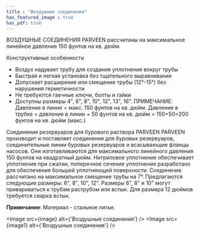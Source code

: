 ```yaml
---
title : "Воздушные соединения"
has_featured_image : true
has_pdf: true
---
```



ВОЗДУШНЫЕ СОЕДИНЕНИЯ PARVEEN рассчитаны на максимальное линейное давление 150 фунтов на кв. дюйм.

Конструктивные особенности
* Воздух надувает трубу для создания уплотнения вокруг трубы
* Быстрая и легкая установка без тщательного выравнивания
* Допускает расширение или смещение трубы (12°-15°) без нарушения герметичности
* Не требуются гаечные ключи, болты и гайки
* Доступны размеры 4", 6", 8", 10", 12", 13", 16".
ПРИМЕЧАНИЕ: Давление в линии = макс. 150 фунтов на кв. дюйм. Давление в трубке = давление в линии + 50 фунтов на кв. дюйм = 150+50=200 фунтов на кв. дюйм (макс.)

Соединения резервуаров для бурового раствора PARVEEN
PARVEEN производит и поставляет соединения для буровых резервуаров, соединительные линии буровых резервуаров и всасывающие фланцы насосов. Они изготавливаются для максимального линейного давления 150 фунтов на квадратный дюйм. Нитриловое уплотнение обеспечивает уплотнение при сжатии, поперечное сечение уплотнения разработано для обеспечения большей уплотняющей поверхности. Соединение рассчитано на максимальное смещение трубы на 7°. Предлагаются следующие размеры: 6", 8", 10", 12". Размеры 6", 8" и 10" могут привариваться к трубам раструбом или встык. Для размера 12 дюймов требуется сварка встык.

**Примечание**:
Материал - стальное литье.

<Image src={image} alt={'Воздушные соединения'} />
<Image src={image1} alt={'Воздушные соединения'} />